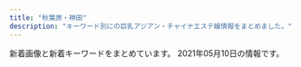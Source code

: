 ```yaml
---
title: "秋葉原・神田"
description: "キーワード別にの巨乳アジアン・チャイナエステ嬢情報をまとめました。"
---
```


新着画像と新着キーワードをまとめています。
2021年05月10日の情報です。

<DmmAffiliateIns />
<KeywordTable
  shops={
    [
    {
        "url": "http://www.asakusabashi-est.xyz/",
        "station": "JR\u6d45\u8349\u6a4b\u99c5\u6771\u53e3",
        "img_links": [
            "http://www.asakusabashi-est.xyz/images/index-aridel_10.jpg",
            "http://www.asakusabashi-est.xyz/images/staff/4/2.jpg",
            "http://www.asakusabashi-est.xyz/images/nav/lanmu-t-sys.jpg",
            "http://www.asakusabashi-est.xyz/images/shop/zi3.png",
            "http://www.asakusabashi-est.xyz/images/idnex-down/index-down-if_05.jpg",
            "http://www.asakusabashi-est.xyz/images/staff/2/moro/moro.jpg",
            "http://www.asakusabashi-est.xyz/images/staff/akira.jpg",
            "http://www.asakusabashi-est.xyz/images/idnex-down/index-down-if_07.jpg",
            "http://www.asakusabashi-est.xyz/images/staff/4/4.jpg",
            "http://www.asakusabashi-est.xyz/images/shop/zi2.png",
            "http://www.asakusabashi-est.xyz/images/idnex-down/index-down-if_03.jpg",
            "http://www.asakusabashi-est.xyz/images/idnex-down/index-down-if_12.jpg",
            "http://www.asakusabashi-est.xyz/images/index-aridel_18.jpg",
            "http://www.asakusabashi-est.xyz/images/nav/lanmu-t-st.jpg",
            "http://www.asakusabashi-est.xyz/images/top/t3.png",
            "http://www.asakusabashi-est.xyz/images/top/t2.jpg",
            "http://www.asakusabashi-est.xyz/images/index-aridel_07.jpg",
            "http://www.asakusabashi-est.xyz/images/index-aridel_20.jpg",
            "http://www.asakusabashi-est.xyz/images/shop/zi4.png",
            "http://www.asakusabashi-est.xyz/images/index-aridel_24.jpg",
            "http://www.asakusabashi-est.xyz/images/sys/lanmu-zi-s7.png",
            "http://www.asakusabashi-est.xyz/images/index-aridel_02.jpg",
            "http://www.asakusabashi-est.xyz/images/staff/4/3.jpg",
            "http://www.asakusabashi-est.xyz/images/top/t3.jpg",
            "http://www.asakusabashi-est.xyz/images/shop/zi.png",
            "http://www.asakusabashi-est.xyz/images/staff/6.jpg",
            "http://www.asakusabashi-est.xyz/images/nav/lanmu-t-job.jpg"
        ],
        "name": "Oualia\u30fb\u30af\u30aa\u30ea\u30a2",
        "keywords": {
            "84": 1
        }
    },
    {
        "name": "\u7652\u3057\u306e\u68ee",
        "url": "http://massage-esthe.xyz/",
        "station": "JR\u795e\u7530\u99c5\u897f\u53e3",
        "keywords": {
            "86": 11
        },
        "img_links": [
            "http://massage-esthe.xyz/img/fla.jpg",
            "http://massage-esthe.xyz/img/eve.jpg",
            "http://massage-esthe.xyz/img/r4.jpg",
            "http://massage-esthe.xyz/img/st4.jpg",
            "http://massage-esthe.xyz/img/st1.jpg",
            "http://massage-esthe.xyz/img/sta1.jpg",
            "http://massage-esthe.xyz/img/r1.jpg",
            "http://massage-esthe.xyz/img/st2.jpg",
            "http://massage-esthe.xyz/img/st3.jpg",
            "http://massage-esthe.xyz/img/r2.jpg",
            "http://massage-esthe.xyz/img/no.png",
            "http://massage-esthe.xyz/img/sta5.jpg",
            "http://massage-esthe.xyz/img/nosta.jpg",
            "http://massage-esthe.xyz/img/sta2.jpg",
            "http://massage-esthe.xyz/img/top.jpg",
            "http://massage-esthe.xyz/img/sta3.jpg",
            "http://massage-esthe.xyz/img/sta4.jpg",
            "http://massage-esthe.xyz/img/st5.jpg"
        ]
    },
    {
        "station": "JR\u795e\u7530\u99c5\u6771\u53e3",
        "url": "http://genki-morix2.asia/",
        "name": "\u5143\u6c17\u30e2\u30ea\u30e2\u30ea",
        "img_links": [
            "http://genki-morix2.asia/img/no-photo-newface.jpg",
            "http://genki-morix2.asia/img/st019.jpg",
            "http://genki-morix2.asia/img/st54.jpg",
            "http://genki-morix2.asia/img/botton.png",
            "http://genki-morix2.asia/img/st16.jpg",
            "http://genki-morix2.asia/img/a.png",
            "http://genki-morix2.asia/img/st58.jpg",
            "http://genki-morix2.asia/img/st053.jpg",
            "http://genki-morix2.asia/img/st19.jpg",
            "http://genki-morix2.asia/img/st24.jpg",
            "http://genki-morix2.asia/img/sta54.jpg",
            "http://genki-morix2.asia/img/st53.jpg",
            "http://genki-morix2.asia/img/st30.jpg",
            "http://genki-morix2.asia/img/sta58.jpg",
            "http://genki-morix2.asia/img/st52.jpg",
            "http://genki-morix2.asia/img/st47.jpg",
            "http://genki-morix2.asia/img/Q.png",
            "http://genki-morix2.asia/img/i.png",
            "http://genki-morix2.asia/img/st55.jpg",
            "http://genki-morix2.asia/img/sta47.jpg"
        ],
        "keywords": {
            "88": 4,
            "86": 1,
            "84": 2,
            "89": 1,
            "85": 1,
            "87": 7,
            "C": 9
        }
    },
    {
        "station": "JR\u795e\u7530\u99c5\u5317\u53e3",
        "img_links": [
            "http://junpu.jpest.net/images/tt.jpg",
            "http://junpuadmin.jpest.net/uploads/2021/05/523D3BC3-8159-4983-A1AB-E39505943B34-e1620651804304.jpeg",
            "http://junpuadmin.jpest.net/uploads/2021/04/FF662B56-20CE-482B-9517-98A6DB2CC26A-e1619497814830.jpeg",
            "http://junpu.jpest.net/images/telb1.jpg",
            "http://junpu.jpest.net/images/footer.jpg",
            "http://junpuadmin.jpest.net/uploads/2021/03/1.jpeg",
            "http://junpuadmin.jpest.net/uploads/2021/03/3-1.jpeg",
            "http://junpuadmin.jpest.net/uploads/2021/05/CA1470F1-778B-4224-B6DC-D7AEF7F2CD8C-e1620652051444.jpeg",
            "http://junpu.jpest.net/images/r4.jpg",
            "http://junpu.jpest.net/images/head.jpg",
            "http://junpuadmin.jpest.net/uploads/2021/03/5.jpeg",
            "http://junpu.jpest.net/images/telhead.jpg",
            "http://junpuadmin.jpest.net/uploads/2021/03/2.jpeg",
            "http://junpu.jpest.net/images/b1.jpg",
            "http://junpuadmin.jpest.net/uploads/2021/03/6.jpeg",
            "http://junpu.jpest.net/images/tiao.jpg",
            "http://junpuadmin.jpest.net/uploads/2021/04/553AF37D-7AB5-42D8-81C8-0BFF8A42C3A0-e1619497784482.jpeg",
            "http://junpuadmin.jpest.net/uploads/2021/05/7E5BBF8A-03C2-400D-ADFB-CD31D0419175-e1620651829966.jpeg",
            "http://junpuadmin.jpest.net/uploads/2021/03/641F6A7D-7990-40AA-AE7C-380F7849AD7D-e1617202823729.jpeg",
            "http://junpuadmin.jpest.net/uploads/2021/03/9D21D2BE-93E6-4BA6-A5ED-CE87FADAEED5-e1617202846703.jpeg",
            "http://junpuadmin.jpest.net/uploads/2021/03/4.jpeg",
            "http://junpu.jpest.net/images/sys.png",
            "http://junpuadmin.jpest.net/uploads/2021/04/5958DE27-066A-4782-B520-C093141DC898.jpeg",
            "http://junpuadmin.jpest.net/uploads/2021/03/7.jpeg"
        ],
        "url": "http://junpu.jpest.net/",
        "keywords": {
            "D": 2,
            "87": 2,
            "88": 2,
            "89": 1,
            "90": 1,
            "C": 3
        },
        "name": "\u795e\u7530\u5b66\u5712"
    },
    {
        "img_links": [
            "http://kenkoubo.link/wp-content/themes/template-salon2/images/03.jpg",
            "http://kenkoubo.link/wp-content/uploads/2019/05/ai_image_1_syusei-250x375.jpeg",
            "http://kenkoubo.link/wp-content/themes/template-salon2/images/info.png",
            "http://kenkoubo.link/wp-content/uploads/2019/05/ai_image_1_syusei-900x1600.jpeg",
            "http://kenkoubo.link/wp-content/themes/template-salon2/images/slider1.jpg",
            "http://es-tsudanuma.com/wp-content/uploads/2016/10/massage-de_88_31.jpg",
            "http://kenkoubo.link/wp-content/uploads/2017/03/09.jpg",
            "http://kenkoubo.link/wp-content/themes/template-salon2/images/camp-bnr2.png",
            "http://kenkoubo.link/wp-content/themes/template-salon2/images/08.jpg",
            "http://kenkoubo.link/wp-content/themes/template-salon2/images/camp-bnr.png",
            "http://kenkoubo.link/wp-content/uploads/2021/03/ayaka_01-250x375.jpeg",
            "http://kenkoubo.link/wp-content/uploads/2017/03/05-1.jpg",
            "http://kenkoubo.link/wp-content/themes/template-salon2/images/pickup-ttl.png",
            "http://kenkoubo.link/wp-content/uploads/2019/05/rin_image_1_syusei-250x375.jpeg",
            "http://kenkoubo.link/wp-content/uploads/2017/03/05-1-250x375.jpg",
            "http://kenkoubo.link/wp-content/themes/template-salon2/images/05.jpg",
            "http://kenkoubo.link/wp-content/uploads/2020/11/yuko_image_syusei-1-250x375.jpg",
            "http://kenkoubo.link/wp-content/uploads/2020/11/yuko_image_syusei-1.jpg",
            "http://kenkoubo.link/wp-content/uploads/2017/03/03-1.jpg",
            "http://kenkoubo.link/wp-content/themes/template-salon2/images/camp-bnr3.png",
            "http://kenkoubo.link/wp-content/uploads/2021/03/ayaka_4-300x400.jpeg",
            "http://kenkoubo.link/wp-content/uploads/2021/03/ayaka_01-900x1201.jpeg",
            "https://www.mens-anavi.com/img/mens-esthe1.png",
            "http://kenkoubo.link/wp-content/uploads/2019/05/rin_image_1_syusei-900x1600.jpeg",
            "http://kenkoubo.link/wp-content/uploads/2017/03/05.jpg",
            "http://kenkoubo.link/wp-content/themes/template-salon2/images/telm.png",
            "http://kenkoubo.link/wp-content/themes/template-salon2/images/news-ttl.png",
            "http://kenkoubo.link/wp-content/uploads/2017/03/05a.jpg",
            "http://kenkoubo.link/wp-content/uploads/2017/03/08-250x375.jpg",
            "http://kenkoubo.link/wp-content/themes/template-salon2/images/camp-bnr4.png",
            "http://kenkoubo.link/wp-content/uploads/2021/03/ayaka_4.jpeg",
            "http://kenkoubo.link/wp-content/themes/template-salon2/images/info2.png",
            "http://kenkoubo.link/wp-content/uploads/2017/03/08-2.jpg",
            "http://kenkoubo.link/wp-content/uploads/2017/03/07-1.jpg",
            "http://kenkoubo.link/wp-content/uploads/2017/03/08a.jpg",
            "http://kenkoubo.link/wp-content/uploads/2017/03/08.jpg",
            "http://kenkoubo.link/wp-content/themes/template-salon2/images/pickup-frame.png",
            "http://kenkoubo.link/wp-content/uploads/2017/03/03-1-250x375.jpg"
        ],
        "station": "JR\u795e\u7530\u99c5\u5317\u53e3",
        "url": "http://kenkoubo.link",
        "name": "\u5065\u5eb7\u574a",
        "keywords": {
            "86": 2,
            "85": 2,
            "88": 4,
            "C": 8,
            "89": 4,
            "D": 6,
            "90": 2
        }
    },
    {
        "keywords": {
            "F": 1,
            "90": 1,
            "84": 2,
            "E": 5,
            "88": 2,
            "86": 13,
            "\u4e73": 1,
            "D": 21,
            "85": 5,
            "C": 2,
            "87": 6
        },
        "img_links": [
            "http://kaede.tyo.cm/photos/sites/15/2017/07/\u5fae\u4fe1\u56fe\u7247_20170731133036.jpg",
            "http://kaede.tyo.cm/photos/sites/15/2018/09/2018092310253191.jpg",
            "http://kaede.tyo.cm/images/s_staff.jpg",
            "http://kaede.tyo.cm/images/s1.png",
            "http://kaede.tyo.cm/photos/sites/15/2017/04/8.jpg",
            "http://kaede.tyo.cm/photos/sites/15/2018/01/2018013009203349.jpg",
            "http://kaede.tyo.cm/photos/sites/15/2019/05/2019051510502494.jpg",
            "http://kaede.tyo.cm/images/room4.jpg",
            "http://kaede.tyo.cm/photos/sites/15/2018/07/2018070602462928.jpg",
            "http://kaede.tyo.cm/photos/sites/15/2019/09/2019092410360674.jpg",
            "http://kaede.tyo.cm/photos/sites/15/2019/08/201908021145272.jpg",
            "http://kaede.tyo.cm/photos/sites/15/2017/11/2017112902394723.jpg",
            "http://kaede.tyo.cm/photos/sites/15/2018/12/2018122110282270.jpg",
            "http://kaede.tyo.cm/photos/sites/15/2018/09/2018090301232862.jpg",
            "http://kaede.tyo.cm/photos/sites/15/2018/03/2018032208244424.jpg",
            "http://kaede.tyo.cm/photos/sites/15/2017/12/2017121802123582.jpg",
            "http://kaede.tyo.cm/photos/sites/15/2017/05/1.jpg",
            "http://kaede.tyo.cm/photos/sites/15/2019/07/2019072218445895.jpg",
            "http://kaede.tyo.cm/photos/sites/15/2018/05/2018052602053211.jpg",
            "http://kaede.tyo.cm/photos/sites/15/2019/01/2019012110352218.jpg",
            "http://kaede.tyo.cm/images/n1.jpg",
            "http://kaede.tyo.cm/photos/sites/15/2018/06/2018060802410544.jpg",
            "http://kaede.tyo.cm/images/s_pick.png",
            "http://kaede.tyo.cm/photos/sites/15/2020/03/2020031613344696.jpg",
            "http://kaede.tyo.cm/photos/sites/15/2018/07/2018071202180120.jpg",
            "http://kaede.tyo.cm/images/room2.jpg",
            "http://kaede.tyo.cm/photos/sites/15/2018/03/2018031401333199.jpg",
            "http://kaede.tyo.cm/photos/sites/15/2019/11/2019110102312566.jpg",
            "http://kaede.tyo.cm/images/room3.jpg",
            "http://kaede.tyo.cm/photos/sites/15/2018/12/2018122510562151.jpg",
            "http://kaede.tyo.cm/images/top.png",
            "http://kaede.tyo.cm/photos/sites/15/2019/08/201908031036100.jpg",
            "http://kaede.tyo.cm/photos/sites/15/2017/04/st4.jpg",
            "http://kaede.tyo.cm/photos/sites/15/2019/11/2019110102312976.jpg",
            "http://kaede.tyo.cm/photos/sites/15/2018/04/2018042103445537.jpg",
            "http://kaede.tyo.cm/images/s3.png",
            "http://kaede.tyo.cm/photos/sites/15/2017/05/10.jpg",
            "http://kaede.tyo.cm/images/s_news.png",
            "http://kaede.tyo.cm/images/mobile.png",
            "http://kaede.tyo.cm/photos/sites/15/2018/07/201807050359241.jpg",
            "http://kaede.tyo.cm/photos/sites/15/2017/04/03.jpg",
            "http://kaede.tyo.cm/photos/sites/15/2018/12/2018122811325315.jpg",
            "http://kaede.tyo.cm/images/n3.png",
            "http://kaede.tyo.cm/photos/sites/15/2017/05/05.jpg",
            "http://kaede.tyo.cm/photos/sites/15/2017/03/298510852981895493.jpg",
            "http://kaede.tyo.cm/images/room1.jpg",
            "http://kaede.tyo.cm/photos/sites/15/2018/10/2018101210462259.jpg",
            "http://kaede.tyo.cm/photos/sites/15/2018/12/2018122510575438.jpg",
            "http://kaede.tyo.cm/photos/sites/15/2019/07/2019072310543855.jpg",
            "http://kaede.tyo.cm/photos/sites/15/2020/08/2020081913203996.jpg"
        ],
        "station": "JR\u795e\u7530\u99c5\u6771\u53e3",
        "name": "\u604b\u306e\u82b1",
        "url": "http://kaede.tyo.cm/"
    },
    {
        "name": "COCORO",
        "station": "JR\u795e\u7530\u99c5\u6771\u53e3",
        "url": "http://k-cocoro.co/",
        "keywords": {
            "G": 1,
            "E": 4,
            "D": 3
        },
        "img_links": [
            "http://k-cocoro.co/images/noimage.jpg",
            "http://k-cocoro.co/images/pagetop.png",
            "http://k-cocoro.co/images/news_top.jpg",
            "http://k-cocoro.co/images/001.jpg",
            "http://k-cocoro.co/images/nei_01.png",
            "http://k-cocoro.co/images/gg1.jpg",
            "http://k-cocoro.co/images/mya.jpg",
            "http://k-cocoro.co/images/004.jpg",
            "http://k-cocoro.co/images/003.jpg",
            "http://k-cocoro.co/images/nei_03.png",
            "http://k-cocoro.co/images/shishu_02.jpg",
            "http://k-cocoro.co/images/mail.png",
            "http://k-cocoro.co/images/shishu_03.jpg",
            "http://k-cocoro.co/images/gg2.jpg",
            "http://k-cocoro.co/images/s2.jpg",
            "http://k-cocoro.co/images/yu.jpg",
            "http://k-cocoro.co/images/girlx_top.png",
            "http://k-cocoro.co/images/right_top.png",
            "http://k-cocoro.co/images/002.jpg",
            "http://k-cocoro.co/images/g2.jpg",
            "http://k-cocoro.co/images/ss.jpg",
            "http://k-cocoro.co/images/right_bottom.png",
            "http://k-cocoro.co/images/tite-staff.png",
            "http://k-cocoro.co/images/remo.jpg",
            "http://k-cocoro.co/images/grande.jpg",
            "http://k-cocoro.co/images/girl_top.png",
            "http://k-cocoro.co/images/girl_01.png",
            "http://k-cocoro.co/images/shishu_01.jpg",
            "http://k-cocoro.co/images/tite-magazine.png",
            "http://k-cocoro.co/images/momo.jpg",
            "http://k-cocoro.co/images/girl_03.png"
        ]
    },
    {
        "name": "\u30e9\u30d6\u30ac\u30fc\u30c7\u30f3",
        "img_links": [
            "http://www.lovegarden-s.info/photo/202002/1580969705245014003.jpeg",
            "http://www.lovegarden-s.info/photo/201303/13635212582036100355.jpg",
            "http://www.lovegarden-s.info/photo/home/4141363521266.jpg",
            "http://www.lovegarden-s.info/photo/202002/15809557251246469135.jpg",
            "http://www.lovegarden-s.info/img/re2.png",
            "http://www.lovegarden-s.info/photo/home/8651455104921.jpg",
            "http://www.lovegarden-s.info/photo/home/4831576458331.jpg",
            "http://www.lovegarden-s.info/img/info.png",
            "http://www.lovegarden-s.info/photo/home/8901454735680.jpg",
            "http://www.lovegarden-s.info/photo/home/1071580955755.jpg",
            "http://www.lovegarden-s.info/photo/home/9601430403087.jpg",
            "http://www.lovegarden-s.info/img/staff.png",
            "http://www.lovegarden-s.info/photo/201602/1455104915985663806.jpg",
            "http://www.lovegarden-s.info/photo/home/4781579678186.jpg",
            "http://www.lovegarden-s.info/photo/201602/14547356612012610027.jpg",
            "http://www.lovegarden-s.info/img/pic_info.png",
            "http://www.lovegarden-s.info/photo/201504/1430403080602083079.jpg",
            "http://www.lovegarden-s.info/photo/202001/15796781601253232552.jpg",
            "http://www.lovegarden-s.info/img/return.png",
            "http://www.lovegarden-s.info/photo/home/9871580969716.jpg",
            "http://www.lovegarden-s.info/img/img1.png",
            "http://www.lovegarden-s.info/photo/201912/15764583101976861511.jpg",
            "http://www.lovegarden-s.info/img/img2.png",
            "http://www.lovegarden-s.info/img/top.png",
            "http://www.lovegarden-s.info/img/link.png"
        ],
        "url": "http://www.lovegarden-s.info/",
        "keywords": {
            "D": 12,
            "E": 2,
            "85": 2,
            "88": 2,
            "89": 2,
            "86": 4,
            "87": 6
        },
        "station": "JR\u79cb\u8449\u539f\u99c5\u662d\u548c\u901a\u308a\u53e3"
    },
    {
        "url": "http://jasmine-massage.info/",
        "keywords": {
            "C": 10,
            "86": 1,
            "E": 3,
            "88": 3,
            "87": 3,
            "D": 4
        },
        "station": "JR\u79cb\u8449\u539f\u99c5\u662d\u548c\u901a\u308a\u53e3",
        "img_links": [
            "http://jasmine-massage.info/img/nos.jpg",
            "http://jasmine-massage.info/i/img/sta212.jpg",
            "http://jasmine-massage.info/i/img/r3.jpg",
            "http://jasmine-massage.info/img/s212.jpg",
            "http://jasmine-massage.info/i/img/st211.jpg",
            "http://jasmine-massage.info/img/st211.jpg",
            "http://jasmine-massage.info/i/img/sta211.jpg",
            "http://jasmine-massage.info/img/s211.jpg",
            "http://jasmine-massage.info/img/sta210.jpg",
            "http://jasmine-massage.info/i/img/r4.jpg",
            "http://jasmine-massage.info/i/img/r1.jpg",
            "http://jasmine-massage.info/img/sj.jpg",
            "http://jasmine-massage.info/i/img/r2.jpg",
            "http://jasmine-massage.info/img/sta212.jpg",
            "http://jasmine-massage.info/img/st212.jpg",
            "http://jasmine-massage.info/i/img/sta210.jpg",
            "http://jasmine-massage.info/img/mo.png",
            "http://jasmine-massage.info/img/s210.jpg",
            "http://jasmine-massage.info/img/head.jpg",
            "http://jasmine-massage.info/img/st210.jpg",
            "http://jasmine-massage.info/img/sta211.jpg",
            "http://jasmine-massage.info/img/botton.jpg"
        ],
        "name": "\u96a0\u308c\u5bb6"
    },
    {
        "station": "JR\u795e\u7530\u99c5\u5317\u53e3",
        "img_links": [
            "http://yudokoro.xyz/images/st/st_momoka.jpg",
            "http://yudokoro.xyz/images/st/st_narumi.jpg",
            "http://yudokoro.xyz/images/header_main_visual2.jpg",
            "http://yudokoro.xyz/images/campaign.jpg",
            "http://yudokoro.xyz/images/st/st_yui.jpg",
            "http://yudokoro.xyz/images/st/st_miro.jpg",
            "http://yudokoro.xyz/images/st/st_rena.jpg",
            "http://yudokoro.xyz/images/st/st_miho.jpg",
            "http://yudokoro.xyz/images/st/st_yuyu.jpg",
            "http://yudokoro.xyz/images/header_main_visual3.jpg",
            "http://yudokoro.xyz/images/header_main_visual1.jpg",
            "http://yudokoro.xyz/images/header_img.png",
            "http://yudokoro.xyz/images/st/st_rara.jpg",
            "http://yudokoro.xyz/images/news_image.jpg",
            "http://yudokoro.xyz/images/st/st_yumi.jpg",
            "http://yudokoro.xyz/images/st/st_maya.jpg",
            "http://yudokoro.xyz/images/st/st_yaya.jpg",
            "http://yudokoro.xyz/images/st/st_ao.jpg",
            "http://yudokoro.xyz/images/st/st_koko.jpg",
            "http://yudokoro.xyz/images/st/st_ai.jpg",
            "http://yudokoro.xyz/images/concept.jpg"
        ],
        "url": "http://yudokoro.xyz/",
        "keywords": {
            "F": 24,
            "E": 24,
            "G": 24,
            "C": 24,
            "D": 240
        },
        "name": "\u7652\u51e6\uff5e\u3086\u3069\u3053\u308d"
    },
    {
        "station": "JR\u795e\u7530\u99c5\u897f\u53e3",
        "keywords": {
            "87": 6,
            "88": 4,
            "C": 20,
            "E": 4,
            "F": 2,
            "D": 10,
            "86": 4,
            "91": 3,
            "85": 5,
            "H": 1
        },
        "name": "\u5143\u6c17\u5802\uff5e\u3052\u3093\u304d\u3069\u3046\uff5e",
        "url": "http://genkidou.work/",
        "img_links": [
            "http://genkidou.work/img/koko_468x60.png",
            "http://genkidou.work/img/sta10.jpg",
            "http://genkidou.work/img/s4.jpg",
            "http://genkidou.work/sp/img/st6.jpg",
            "http://genkidou.work/img/st25.jpg",
            "http://genkidou.work/img/st0011.jpg",
            "http://genkidou.work/sp/img/t-o.jpg",
            "http://genkidou.work/img/body2.jpg",
            "http://genkidou.work/sp/img/t-a.jpg",
            "http://genkidou.work/sp/img/acc6.jpg",
            "http://genkidou.work/img/s1.jpg",
            "http://genkidou.work/sp/img/p25.jpg",
            "http://genkidou.work/img/sta2.jpg",
            "http://genkidou.work/img/acc3.jpg",
            "http://genkidou.work/sp/img/cam.jpg",
            "http://genkidou.work/sp/img/st25.jpg",
            "http://genkidou.work/sp/img/tel.jpg",
            "http://genkidou.work/img/s2.jpg",
            "http://genkidou.work/sp/img/acc3.jpg",
            "http://genkidou.work/sp/img/time.jpg",
            "http://genkidou.work/sp/img/t-r.jpg",
            "http://genkidou.work/img/acc6.jpg",
            "http://genkidou.work/img/fla-2.jpg",
            "http://genkidou.work/img/sta22.jpg",
            "http://genkidou.work/img/sta23.jpg",
            "http://genkidou.work/sp/img/acc4.jpg",
            "http://genkidou.work/sp/img/st10.jpg",
            "http://genkidou.work/img/sta16.jpg",
            "http://genkidou.work/img/sta6.jpg",
            "http://genkidou.work/img/fla.jpg",
            "http://genkidou.work/img/sta25.jpg",
            "http://genkidou.work/img/acc5.jpg",
            "http://genkidou.work/img/st22.jpg",
            "http://genkidou.work/sp/img/acc1.jpg",
            "http://genkidou.work/sp/img/st11.jpg",
            "http://genkidou.work/img/s5.jpg",
            "http://genkidou.work/sp/img/st23.jpg",
            "http://genkidou.work/img/sta11.jpg",
            "http://genkidou.work/sp/img/tit.jpg",
            "http://genkidou.work/sp/img/st20.jpg",
            "http://genkidou.work/img/sta20.jpg",
            "http://genkidou.work/sp/img/add.jpg",
            "http://genkidou.work/sp/img/p10.jpg",
            "http://genkidou.work/sp/img/t-t.jpg",
            "http://genkidou.work/img/st6.jpg",
            "http://genkidou.work/sp/img/sys.jpg",
            "http://genkidou.work/img/st23.jpg",
            "http://genkidou.work/sp/img/sch.jpg",
            "http://genkidou.work/sp/img/st22.jpg",
            "http://genkidou.work/img/acc4.jpg",
            "http://genkidou.work/img/mo.png",
            "http://genkidou.work/img/acc1.jpg",
            "http://genkidou.work/img/st20.jpg",
            "http://genkidou.work/sp/img/st16.jpg",
            "http://genkidou.work/sp/img/acc2.jpg",
            "http://genkidou.work/sp/img/acc5.jpg",
            "http://genkidou.work/img/head.jpg",
            "http://genkidou.work/img/fla-3.jpg",
            "http://genkidou.work/sp/img/botton.jpg",
            "http://genkidou.work/sp/img/p20.jpg",
            "http://genkidou.work/img/fla-1.jpg",
            "http://genkidou.work/sp/img/st2.jpg",
            "http://genkidou.work/sp/img/koko_234x60.png",
            "http://genkidou.work/img/st010.jpg",
            "http://genkidou.work/img/st16.jpg",
            "http://genkidou.work/img/st011.jpg",
            "http://genkidou.work/img/acc2.jpg",
            "http://genkidou.work/sp/img/info.jpg",
            "http://genkidou.work/img/st2.jpg",
            "http://genkidou.work/sp/img/t-s.jpg",
            "http://genkidou.work/img/botton.jpg",
            "http://genkidou.work/sp/img/pic.jpg",
            "http://genkidou.work/sp/img/pc.jpg"
        ]
    },
    {
        "keywords": {
            "G": 1,
            "87": 1,
            "88": 3,
            "E": 5,
            "D": 2,
            "F": 2,
            "86": 6
        },
        "station": "JR\u79cb\u8449\u539f\u99c5\u662d\u548c\u901a\u308a\u53e3",
        "img_links": [
            "http://xn--vckg5a9gugx77p8s4b.biz/images/cg03.jpg",
            "http://xn--vckg5a9gugx77p8s4b.biz/images/cg08.jpg",
            "http://xn--vckg5a9gugx77p8s4b.biz/images/cg041.jpg",
            "http://xn--vckg5a9gugx77p8s4b.biz/images/no.png",
            "http://xn--vckg5a9gugx77p8s4b.biz/images/cg031.jpg",
            "http://xn--vckg5a9gugx77p8s4b.biz/images/cg051.jpg",
            "http://xn--vckg5a9gugx77p8s4b.biz/images/fla.jpg",
            "http://xn--vckg5a9gugx77p8s4b.biz/images/m10.jpg",
            "http://xn--vckg5a9gugx77p8s4b.biz/images/t3.jpg",
            "http://xn--vckg5a9gugx77p8s4b.biz/images/cg05.jpg",
            "http://xn--vckg5a9gugx77p8s4b.biz/images/t1.jpg",
            "http://xn--vckg5a9gugx77p8s4b.biz/images/cg091.jpg",
            "http://xn--vckg5a9gugx77p8s4b.biz/images/ret1.jpg",
            "http://xn--vckg5a9gugx77p8s4b.biz/images/m50.jpg",
            "http://xn--vckg5a9gugx77p8s4b.biz/images/t2.jpg",
            "http://xn--vckg5a9gugx77p8s4b.biz/images/cg101.jpg",
            "http://xn--vckg5a9gugx77p8s4b.biz/images/ltb.jpg",
            "http://xn--vckg5a9gugx77p8s4b.biz/images/top.jpg",
            "http://xn--vckg5a9gugx77p8s4b.biz/images/line.png",
            "http://xn--vckg5a9gugx77p8s4b.biz/images/cg02.jpg",
            "http://xn--vckg5a9gugx77p8s4b.biz/images/t4.jpg",
            "http://xn--vckg5a9gugx77p8s4b.biz/images/m20.jpg",
            "http://xn--vckg5a9gugx77p8s4b.biz/images/cg01.jpg",
            "http://xn--vckg5a9gugx77p8s4b.biz/images/cg09.jpg",
            "http://xn--vckg5a9gugx77p8s4b.biz/images/cg061.jpg",
            "http://xn--vckg5a9gugx77p8s4b.biz/images/rot.jpg",
            "http://xn--vckg5a9gugx77p8s4b.biz/images/m40.jpg",
            "http://xn--vckg5a9gugx77p8s4b.biz/images/lab.jpg",
            "http://xn--vckg5a9gugx77p8s4b.biz/images/m30.jpg",
            "http://xn--vckg5a9gugx77p8s4b.biz/images/cg021.jpg",
            "http://xn--vckg5a9gugx77p8s4b.biz/images/cg081.jpg",
            "http://xn--vckg5a9gugx77p8s4b.biz/images/ret.jpg",
            "http://xn--vckg5a9gugx77p8s4b.biz/images/m60.jpg",
            "http://xn--vckg5a9gugx77p8s4b.biz/images/cg10.jpg",
            "http://xn--vckg5a9gugx77p8s4b.biz/images/cg06.jpg",
            "http://xn--vckg5a9gugx77p8s4b.biz/images/cg04.jpg",
            "http://xn--vckg5a9gugx77p8s4b.biz/images/act.jpg",
            "http://xn--vckg5a9gugx77p8s4b.biz/images/cg07.jpg",
            "http://xn--vckg5a9gugx77p8s4b.biz/images/t5.jpg"
        ],
        "url": "http://xn--vckg5a9gugx77p8s4b.biz/",
        "name": "\u82b1\u6c34\u6728"
    },
    {
        "img_links": [
            "http://nene-kanda.net/images/st/st_mimi.jpg",
            "http://nene-kanda.net/images/st/st_saki.jpg",
            "http://nene-kanda.net/images/4.jpg",
            "http://nene-kanda.net/images/share/tel.png",
            "http://nene-kanda.net/images/topimage/topimage.jpg",
            "http://nene-kanda.net/images/topimage/subimage.jpg",
            "http://nene-kanda.net/images/2.jpg",
            "http://nene-kanda.net/images/share/pagetop.png",
            "http://nene-kanda.net/images/1.jpg",
            "http://nene-kanda.net/images/st/st_mao.jpg",
            "http://nene-kanda.net/images/3.jpg",
            "http://nene-kanda.net/images/st/st_rumi.jpg",
            "http://nene-kanda.net/images/st/st_miki.jpg",
            "http://nene-kanda.net/images/st/st_mirei.jpg",
            "http://nene-kanda.net/images/st/st_hitomi.jpg",
            "http://nene-kanda.net/images/st/st_mie.jpg",
            "http://nene-kanda.net/images/share/sptel.png",
            "http://nene-kanda.net/images/st/st_ruru.jpg"
        ],
        "url": "http://nene-kanda.net/index.html",
        "station": "JR\u795e\u7530\u99c5\u5317\u53e3",
        "keywords": {
            "F": 4,
            "E": 4,
            "C": 42,
            "D": 14
        },
        "name": "NeNe\uff5e\u30cd\u30cd\uff5e"
    },
    {
        "name": "\u5922",
        "keywords": {
            "86": 3,
            "E": 7,
            "84": 3,
            "C": 20,
            "D": 7,
            "85": 2,
            "87": 6,
            "88": 3
        },
        "station": "\u6d45\u8349\u6a4b\u99c5",
        "img_links": [
            "http://yume-massage.info/sp/img/p-9.jpg",
            "http://yume-massage.info/sp/img/botton.jpg",
            "http://yume-massage.info/sp/img/sys.jpg",
            "http://yume-massage.info/sp/img/add2.jpg",
            "http://yume-massage.info/img/st2.jpg",
            "http://yume-massage.info/sp/img/t-s.jpg",
            "http://yume-massage.info/img/sta7.jpg",
            "http://yume-massage.info/img/st6.jpg",
            "http://yume-massage.info/img/nos.jpg",
            "http://yume-massage.info/img/kan.jpg",
            "http://yume-massage.info/img/st5.jpg",
            "http://yume-massage.info/sp/img/s10.jpg",
            "http://yume-massage.info/img/sta10.jpg",
            "http://yume-massage.info/sp/img/s6.jpg",
            "http://yume-massage.info/sp/img/s7.jpg",
            "http://yume-massage.info/img/s8.jpg",
            "http://yume-massage.info/img/sta6.jpg",
            "http://yume-massage.info/img/sta1.jpg",
            "http://yume-massage.info/sp/img/p-10.jpg",
            "http://yume-massage.info/sp/img/pc.jpg",
            "http://yume-massage.info/img/head.jpg",
            "http://yume-massage.info/sp/img/t-r.jpg",
            "http://yume-massage.info/img/s1.jpg",
            "http://yume-massage.info/sp/img/tit.jpg",
            "http://yume-massage.info/img/s4.jpg",
            "http://yume-massage.info/img/sta4.jpg",
            "http://yume-massage.info/sp/img/p-6.jpg",
            "http://yume-massage.info/img/st7.jpg",
            "http://yume-massage.info/sp/img/t-t.jpg",
            "http://yume-massage.info/img/st9.jpg",
            "http://yume-massage.info/img/botton.jpg",
            "http://yume-massage.info/img/sta8.jpg",
            "http://yume-massage.info/sp/img/kan.jpg",
            "http://yume-massage.info/img/st1.jpg",
            "http://yume-massage.info/img/st10.jpg",
            "http://yume-massage.info/img/s7.jpg",
            "http://yume-massage.info/img/s6.jpg",
            "http://yume-massage.info/img/mo.png",
            "http://yume-massage.info/img/st3.jpg",
            "http://yume-massage.info/img/xmas.png",
            "http://yume-massage.info/img/s10.jpg",
            "http://yume-massage.info/img/st8.jpg",
            "http://yume-massage.info/img/r9.jpg",
            "http://yume-massage.info/sp/img/s8.jpg",
            "http://yume-massage.info/sp/img/tel.jpg",
            "http://yume-massage.info/sp/img/s4.jpg",
            "http://yume-massage.info/img/st4.jpg",
            "http://yume-massage.info/sp/img/t-a.jpg",
            "http://yume-massage.info/sp/img/pic.jpg",
            "http://yume-massage.info/sp/img/s9.jpg",
            "http://yume-massage.info/sp/img/s1.jpg",
            "http://yume-massage.info/img/st06.jpg",
            "http://yume-massage.info/sp/img/info.jpg",
            "http://yume-massage.info/sp/img/cam.jpg",
            "http://yume-massage.info/sp/img/time.jpg",
            "http://yume-massage.info/img/head2.jpg",
            "http://yume-massage.info/img/sta9.jpg",
            "http://yume-massage.info/sp/img/t-o.jpg",
            "http://yume-massage.info/sp/img/add.jpg",
            "http://yume-massage.info/img/s9.jpg"
        ],
        "url": "http://yume-massage.info/"
    },
    {
        "name": "Relife\uff5e\u30ea\u30e9\u30a4\u30d5\uff5e",
        "keywords": {
            "E": 12,
            "C": 15,
            "85": 8
        },
        "img_links": [
            "http://relifeadmin.jpest.net/uploads//2020/10/9D16F01A-1354-462D-9558-9F957927EF44.jpeg",
            "http://relife.jpest.net/images/033.jpg",
            "http://relifeadmin.jpest.net/uploads//2021/03/7773A505-C662-4875-94B7-9CA466B80C4E-e1616411927517.jpeg",
            "http://relifeadmin.jpest.net/uploads//2021/03/6A526146-BB8D-45A4-A864-42633965DBF0-e1616413783381.jpeg",
            "http://relifeadmin.jpest.net/uploads//2021/03/31F3171B-05C9-4017-9EDC-8B1230FFFA5E-e1616413792413.jpeg",
            "http://relife.jpest.net/images/mobile.jpg",
            "http://relife.jpest.net/images/tt.jpg",
            "http://relifeadmin.jpest.net/uploads//2021/04/0632FFC8-93C8-4F1D-88BD-364C2CA3AAD9-e1619436169369.jpeg",
            "http://relifeadmin.jpest.net/uploads//2020/10/5AD15672-AEE6-4A0A-9CCF-259E75905FCF-e1603711283848.jpeg",
            "http://relifeadmin.jpest.net/uploads//2020/10/1A4C09F7-F63F-4224-B24D-9E199A9A4BDA.jpeg",
            "http://relife.jpest.net/images/04.jpg",
            "http://relifeadmin.jpest.net/uploads//2021/03/4082C373-F43B-4FF9-9F7D-0C0C02162F15.jpeg",
            "http://relife.jpest.net/images/02.jpg",
            "http://relifeadmin.jpest.net/uploads//2021/01/IMG_2171.jpg",
            "http://relifeadmin.jpest.net/uploads//2021/03/E6F9C65A-E4D0-41BD-839F-6AFE58551E3A.jpeg",
            "http://relifeadmin.jpest.net/uploads//2020/10/03F2B47F-0310-46C6-AEDE-A8D64FCF2853.jpeg",
            "http://relifeadmin.jpest.net/uploads//2021/03/F1762422-EC67-4A1B-A086-46A0FE212F54-e1616414141494.jpeg",
            "http://relifeadmin.jpest.net/uploads//2020/10/940B0844-F20E-4D4A-B215-E5BA5372B8E8.jpeg",
            "http://relifeadmin.jpest.net/uploads//2020/10/F908022A-9300-45F1-9C28-4A9EF0365F57.jpeg",
            "http://relifeadmin.jpest.net/uploads//2020/10/D81CC5DA-612A-4552-9C4C-145DABF87A82-e1603797285723.jpeg",
            "http://relifeadmin.jpest.net/uploads//2021/04/1.jpg",
            "http://relifeadmin.jpest.net/uploads//2021/03/F6CA5A16-B99E-496D-AB73-DFFE18A4E0B9.jpeg",
            "http://relifeadmin.jpest.net/uploads//2021/03/322B13E6-26A1-40C3-9EC9-427DE29CA167-e1619436493283.jpeg",
            "http://relife.jpest.net/images/03.jpg",
            "http://relifeadmin.jpest.net/uploads//2021/03/1C5F116C-58E4-4358-9BD7-1B33791B0CAA-e1616413763845.jpeg",
            "http://relifeadmin.jpest.net/uploads//2021/03/1.jpeg",
            "http://relifeadmin.jpest.net/uploads//2021/03/A7B9063B-BE9C-42C3-B5B8-39B0E93D461D-e1616414911549.jpeg",
            "http://relifeadmin.jpest.net/uploads//2020/10/C74DC003-B774-4423-93B4-733B4938F550.jpeg"
        ],
        "station": "JR\u79cb\u8449\u539f\u99c5\u662d\u548c\u901a\u308a\u53e3",
        "url": "http://relife.jpest.net/"
    },
    {
        "url": "http://belire.este.work/",
        "keywords": {
            "D": 13,
            "C": 1,
            "98": 1,
            "83": 1,
            "G": 1,
            "86": 14,
            "\u30bb\u30af\u30b7\u30fc": 1
        },
        "name": "BELIRE \uff5e\u30d9\u30ea\u30fc\u30eb\uff5e",
        "img_links": [
            "http://belire.este.work/nav-001.png",
            "http://belire.este.work/nav-005.png",
            "http://belire.este.work/2/uploadimg/1610605808.jpg",
            "http://belire.este.work/2/uploadimg/1610605742.jpg",
            "http://belire.este.work/no.png",
            "http://belire.este.work/nav-003.png",
            "http://belire.este.work/2/uploadimg/1610605503.jpg",
            "http://belire.este.work/nav-006.png",
            "http://belire.este.work/s.jpg",
            "http://belire.este.work/nav-004.png",
            "http://belire.este.work/tel.png",
            "http://belire.este.work/2/uploadimg/1617950122.jpg",
            "http://belire.este.work/2/uploadimg/1610605781.jpg",
            "http://belire.este.work/2/uploadimg/1610605548.jpg",
            "http://belire.este.work/2/uploadimg/1615208613.jpg",
            "http://belire.este.work/2/uploadimg/1610605894.jpg",
            "http://belire.este.work/2/uploadimg/1615207989.jpeg",
            "http://belire.este.work/2/uploadimg/1610605371.jpg",
            "http://belire.este.work/2/uploadimg/1610605467.jpg",
            "http://belire.este.work/2/uploadimg/1610605976.jpg",
            "http://belire.este.work/2/uploadimg/1610605327.jpg",
            "http://belire.este.work/2/uploadimg/1610605644.jpg",
            "http://belire.este.work/2/uploadimg/1610605615.jpg",
            "http://belire.este.work/2/uploadimg/1610605582.jpg",
            "http://belire.este.work/nav-002.png"
        ],
        "station": "JR\u79cb\u8449\u539f\u99c5\u662d\u548c\u901a\u308a\u53e3"
    },
    {
        "keywords": {
            "84": 1,
            "85": 1,
            "F": 1,
            "87": 5,
            "C": 19,
            "86": 4,
            "D": 10
        },
        "url": "http://x-akb.info/",
        "station": "JR\u6d45\u8349\u6a4b\u99c5\u6771\u53e3",
        "name": "AKB",
        "img_links": [
            "http://x-akb.info/img/t2.jpg",
            "http://x-akb.info/img/p-50.jpg",
            "http://x-akb.info/img/st46.jpg",
            "http://x-akb.info/img/p-35.jpg",
            "http://x-akb.info/img/st035.jpg",
            "http://x-akb.info/img/mo.png",
            "http://x-akb.info/img/p-45.jpg",
            "http://x-akb.info/img/st50.jpg",
            "http://x-akb.info/img/p-42.jpg",
            "http://x-akb.info/img/p-49.jpg",
            "http://x-akb.info/img/p-40.jpg",
            "http://x-akb.info/img/st49.jpg",
            "http://x-akb.info/img/bottom.png",
            "http://x-akb.info/img/p-46.jpg",
            "http://x-akb.info/img/st40.jpg",
            "http://x-akb.info/img/p-43.jpg",
            "http://x-akb.info/img/st043.jpg",
            "http://x-akb.info/img/st36.jpg",
            "http://x-akb.info/img/p-34.jpg",
            "http://x-akb.info/img/t3.jpg",
            "http://x-akb.info/img/st45.jpg",
            "http://x-akb.info/img/t1.jpg",
            "http://x-akb.info/img/st0035.jpg",
            "http://x-akb.info/img/p-44.jpg",
            "http://x-akb.info/img/p-36.jpg",
            "http://x-akb.info/img/st42.jpg",
            "http://x-akb.info/img/st34.jpg",
            "http://x-akb.info/img/st0043.jpg",
            "http://x-akb.info/img/st35.jpg",
            "http://asakusabashi.analytics.qlook.net/counter.png",
            "http://x-akb.info/img/nos.jpg",
            "http://x-akb.info/img/st44.jpg"
        ]
    },
    {
        "station": "\u795e\u7530\u99c5\u897f\u53e3",
        "img_links": [
            "http://esute-kanda.tokyo/images/st/st_ryo.jpg",
            "http://esute-kanda.tokyo/images/st/st_sara.jpg",
            "http://esute-kanda.tokyo/images/st/st_riko.jpg",
            "http://esute-kanda.tokyo/images/st/st_sakura.jpg",
            "http://esute-kanda.tokyo/images/st/st_momo.jpg",
            "http://esute-kanda.tokyo/images/st/st_mao.jpg",
            "http://esute-kanda.tokyo/images/st/st_mitsu.jpg",
            "http://esute-kanda.tokyo/images/st/st_kanon.jpg",
            "http://esute-kanda.tokyo/images/st/st_ran.jpg",
            "http://esute-kanda.tokyo/images/st/st_jennie2.jpg",
            "http://esute-kanda.tokyo/images/access/ac_photo.jpg",
            "http://esute-kanda.tokyo/images/top.png",
            "http://esute-kanda.tokyo/images/st/st_moka.jpg",
            "http://esute-kanda.tokyo/images/st/st_riri.jpg",
            "http://esute-kanda.tokyo/images/top2.png",
            "http://esute-kanda.tokyo/images/st/st_ayaka.jpg",
            "http://esute-kanda.tokyo/images/st/st_mariko.jpg",
            "http://esute-kanda.tokyo/images/st/st_kokona.jpg",
            "http://esute-kanda.tokyo/images/st/st_nanami.jpg",
            "http://esute-kanda.tokyo/images/st/st_yaya.jpg",
            "http://esute-kanda.tokyo/images/st/st_jennie.jpg",
            "http://esute-kanda.tokyo/images/st/st_suzu.jpg",
            "http://esute-kanda.tokyo/images/st/st_rui2.jpg",
            "http://esute-kanda.tokyo/images/st/st_yuki.jpg",
            "http://esute-kanda.tokyo/images/st/st_natsu.jpg",
            "http://esute-kanda.tokyo/images/st/st_yuyu.jpg",
            "http://esute-kanda.tokyo/images/st/st_neko.jpg",
            "http://esute-kanda.tokyo/images/st/st_yuuka.jpg"
        ],
        "url": "http://esute-kanda.tokyo/",
        "name": "\u8336\u8336",
        "keywords": {
            "E": 3,
            "C": 18,
            "\u5de8\u4e73": 2,
            "D": 9,
            "\u80f8": 1,
            "F": 11,
            "\u4e73": 5,
            "\u7206\u4e73": 3,
            "G": 3
        }
    },
    {
        "url": "https://kanda-on.work/",
        "img_links": [
            "https://kanda-on.work/images/top2.png",
            "https://kanda-on.work/images/st/st_ako.jpg",
            "https://kanda-on.work/images/st/st_koko.jpg",
            "https://kanda-on.work/images/st/st_yuumi.jpg",
            "https://kanda-on.work/images/st/st_lemon.jpg",
            "https://kanda-on.work/images/st/st_yuki.jpg",
            "https://kanda-on.work/images/top_campaign.jpg",
            "https://kanda-on.work/images/top.png",
            "https://kanda-on.work/images/st/st_moe.jpg",
            "https://kanda-on.work/images/st/st_mina.jpg",
            "https://kanda-on.work/images/st/st_akari.jpg",
            "https://kanda-on.work/images/st/st_maya.jpg",
            "https://kanda-on.work/images/st/st_yuri.jpg",
            "https://kanda-on.work/images/st/st_natsuko.jpg",
            "https://kanda-on.work/images/st/st_haruka.jpg",
            "https://kanda-on.work/images/st/st_mika.jpg",
            "https://kanda-on.work/images/st/st_kiki.jpg",
            "https://kanda-on.work/images/st/st_rio.jpg",
            "https://kanda-on.work/images/st/st_kana.jpg",
            "https://kanda-on.work/images/top_campaign_bottom.jpg",
            "https://kanda-on.work/images/st/st_mika2.jpg",
            "https://kanda-on.work/images/st/st_yuzuki.jpg",
            "https://kanda-on.work/images/st/st_kaori.jpg",
            "https://kanda-on.work/images/st/st_ruru.jpg",
            "https://kanda-on.work/images/st/st_rara.jpg",
            "https://kanda-on.work/images/st/st_rara2.jpg",
            "https://kanda-on.work/images/st/st_akira.jpg",
            "https://kanda-on.work/images/st/st_miki.jpg",
            "https://kanda-on.work/images/st/st_arisa.jpg",
            "https://kanda-on.work/images/st/st_sakura.jpg"
        ],
        "station": "JR\u795e\u7530\u99c5\u897f\u53e3",
        "keywords": {
            "\u5de8\u4e73": 6,
            "\u4e73": 6,
            "F": 37,
            "C": 33
        },
        "name": "\u6e29"
    },
    {
        "name": "\u3082\u307f\u697d",
        "station": "JR\u795e\u7530\u99c5\u897f\u53e3",
        "img_links": [
            "http://refresh-salon.tokyo/images/st/st_miya.jpg",
            "http://refresh-salon.tokyo/images/st/st_yuuna.jpg",
            "http://refresh-salon.tokyo/images/st/st_rin.jpg",
            "http://refresh-salon.tokyo/images/st/st_mei.jpg",
            "http://refresh-salon.tokyo/images/st/st_mariko.jpg",
            "http://refresh-salon.tokyo/images/st/st_junko.jpg",
            "http://refresh-salon.tokyo/images/st/st_momo.jpg",
            "http://refresh-salon.tokyo/images/st/st_nana.jpg",
            "http://refresh-salon.tokyo/images/st/st_saya.jpg",
            "http://refresh-salon.tokyo/images/st/st_miko.jpg",
            "http://refresh-salon.tokyo/images/topimage/main2.jpg",
            "http://refresh-salon.tokyo/images/st/st_aiko.jpg",
            "http://refresh-salon.tokyo/images/st/st_risa.jpg",
            "http://refresh-salon.tokyo/images/st/st_anna.jpg",
            "http://refresh-salon.tokyo/images/st/st_koko.jpg"
        ],
        "keywords": {
            "C": 41,
            "\u4e73": 4,
            "\u80f8": 3,
            "F": 4,
            "G": 4,
            "E": 5,
            "\u5de8\u4e73": 2,
            "D": 18
        },
        "url": "http://refresh-salon.tokyo/"
    },
    {
        "name": "\u5c11\u5973\u5b66\u5712",
        "img_links": [
            "http://gakuenadmin.jpest.net/uploads/2020/11/202011170741460-e1613281451949.jpg",
            "http://gakuenadmin.jpest.net/uploads/2021/03/2021033114512260-e1617202292946.jpeg",
            "http://gakuenadmin.jpest.net/uploads/2021/03/2021032214491843-e1616424582330.jpeg",
            "http://gakuenadmin.jpest.net/uploads/2021/04/2021042704474970.jpeg",
            "http://gakuenadmin.jpest.net/uploads/2021/04/2021042704442715-e1619498692111.jpeg",
            "http://gakuenadmin.jpest.net/uploads/2020/11/2020111905143846-e1619439547290.jpeg",
            "http://gakuenadmin.jpest.net/uploads/2021/01/2021013104085726.jpg",
            "http://gakuenadmin.jpest.net/uploads/2021/04/2021042704423988.jpeg",
            "http://gakuen.jpest.net/images/tel.png",
            "http://gakuenadmin.jpest.net/uploads/2021/03/2021031909080778-e1616144896573.jpeg",
            "http://gakuen.jpest.net/images/c4.jpg",
            "http://gakuenadmin.jpest.net/uploads/2021/01/2021013104094765.jpg",
            "http://gakuen.jpest.net/images/c3.jpg",
            "http://gakuenadmin.jpest.net/uploads/2020/11/2020111905172382.jpeg",
            "http://gakuen.jpest.net/images/c5.jpg",
            "http://gakuenadmin.jpest.net/uploads/2021/05/2021051012490765-e1620650958463.jpeg",
            "http://gakuenadmin.jpest.net/uploads/2021/05/2021051012493374-e1620650985115.jpeg",
            "http://gakuenadmin.jpest.net/uploads/2021/02/2021021405363587.jpeg",
            "http://gakuenadmin.jpest.net/uploads/2021/03/2021033114505441-e1617202263341.jpeg",
            "http://gakuen.jpest.net/images/c9.jpg",
            "http://gakuen.jpest.net/images/c7.jpg",
            "http://gakuen.jpest.net/images/c2.jpg",
            "http://gakuenadmin.jpest.net/uploads/2020/11/g4.jpg",
            "http://gakuenadmin.jpest.net/uploads/2020/11/2020111707403491.jpg",
            "http://gakuen.jpest.net/images/c8.jpg",
            "http://gakuenadmin.jpest.net/uploads/2021/05/2021051012500188-e1620651010964.jpeg",
            "http://gakuen.jpest.net/images/c10.jpg",
            "http://gakuen.jpest.net/images/c6.jpg",
            "http://gakuen.jpest.net/images/c1.jpg",
            "http://gakuenadmin.jpest.net/uploads/2021/03/2021032109395478-e1616319941987.jpeg"
        ],
        "url": "http://gakuen.jpest.net/",
        "keywords": {
            "C": 2,
            "85": 2,
            "88": 1,
            "F": 1,
            "E": 1,
            "89": 2
        },
        "station": "JR\u79cb\u8449\u539f\u99c5\u662d\u548c\u901a\u308a\u53e3"
    },
    {
        "url": "https://mizuno-koi.com/",
        "name": "\u6c34\u306e\u604b",
        "station": "JR\u795e\u7530\u99c5\u5357\u53e3",
        "keywords": {
            "E": 7,
            "C": 11,
            "D": 21
        },
        "img_links": [
            "https://mizuno-koi.com/wp-content/uploads/2019/06/WechatIMG506.jpeg",
            "https://mizuno-koi.com/wp-content/themes/este/img/4.jpg",
            "https://mizuno-koi.com/wp-content/uploads/2020/01/211mizunoko.jpg",
            "https://mizuno-koi.com/wp-content/themes/este/img/call.png",
            "https://mizuno-koi.com/wp-content/themes/este/img/top-img04.png",
            "https://mizuno-koi.com/wp-content/uploads/2021/03/2111mizunoko.jpg",
            "https://mizuno-koi.com/wp-content/themes/este/img/tel_header.png",
            "https://mizuno-koi.com/wp-content/uploads/2019/04/4567mizunoko.jpg",
            "https://mizuno-koi.com/wp-content/uploads/2021/05/8761iyashinoizumi.jpg",
            "https://mizuno-koi.com/wp-content/uploads/2021/03/32121mizunoko.jpg",
            "https://mizuno-koi.com/wp-content/themes/este/img/top-img01a.png",
            "https://mizuno-koi.com/wp-content/themes/este/img/2.jpg",
            "https://mizuno-koi.com/wp-content/uploads/2019/12/345678976mizunoko.jpg",
            "https://mizuno-koi.com/wp-content/uploads/2019/12/121mizunoko.jpg",
            "https://mizuno-koi.com/wp-content/uploads/2019/12/21mizunoko.jpg",
            "https://mizuno-koi.com/wp-content/themes/este/img/top-img01b.png",
            "https://mizuno-koi.com/wp-content/themes/este/img/tel_footer.png",
            "https://mizuno-koi.com/wp-content/uploads/2019/12/21897mizunoko.jpg",
            "https://mizuno-koi.com/wp-content/themes/este/img/top-img01.png",
            "https://mizuno-koi.com/wp-content/uploads/2021/05/45678976mizunoko.jpg",
            "https://mizuno-koi.com/wp-content/uploads/2021/03/WechatIMG485.jpeg",
            "https://mizuno-koi.com/wp-content/themes/este/img/top-img03.png",
            "https://mizuno-koi.com/wp-content/themes/este/img/top-img02e.png",
            "https://mizuno-koi.com/wp-content/uploads/2021/05/897261iyashinoizumi.jpg",
            "https://mizuno-koi.com/wp-content/themes/este/img/3.jpg",
            "https://mizuno-koi.com/wp-content/uploads/2021/03/9876543mizunoko.jpg",
            "https://mizuno-koi.com/wp-content/themes/este/img/1.jpg"
        ]
    },
    {
        "name": "\u7652\u611b",
        "url": "http://yu-ai.work/",
        "img_links": [
            "http://yu-ai.work/sp/img/sta16.jpg",
            "http://yu-ai.work/img/st16.jpg",
            "http://yu-ai.work/sp/img/cam.jpg",
            "http://yu-ai.work/sp/img/p20.jpg",
            "http://yu-ai.work/img/men-es-ran.jpg",
            "http://yu-ai.work/sp/img/sta23.jpg",
            "http://yu-ai.work/sp/img/p18.jpg",
            "http://yu-ai.work/img/sc14.jpg",
            "http://yu-ai.work/img/sc15.jpg",
            "http://yu-ai.work/sp/img/time.jpg",
            "http://yu-ai.work/sp/img/t-t.jpg",
            "http://yu-ai.work/sp/img/sta18.jpg",
            "http://yu-ai.work/img/head.jpg",
            "http://yu-ai.work/sp/img/sta13.jpg",
            "http://yu-ai.work/sp/img/acc2.jpg",
            "http://yu-ai.work/img/st22.jpg",
            "http://yu-ai.work/sp/img/sta9.jpg",
            "http://yu-ai.work/img/sc10.jpg",
            "http://yu-ai.work/sp/img/tit.jpg",
            "http://yu-ai.work/sp/img/t-r.jpg",
            "http://yu-ai.work/sp/img/sta15.jpg",
            "http://yu-ai.work/img/st15.jpg",
            "http://yu-ai.work/img/acc2.jpg",
            "http://yu-ai.work/img/sc9.jpg",
            "http://yu-ai.work/img/sta16.jpg",
            "http://yu-ai.work/img/st09.jpg",
            "http://yu-ai.work/sp/img/pic.jpg",
            "http://yu-ai.work/sp/img/t-o.jpg",
            "http://yu-ai.work/img/sc19.jpg",
            "http://yu-ai.work/img/st013.jpg",
            "http://yu-ai.work/img/st18.jpg",
            "http://yu-ai.work/img/botton.jpg",
            "http://yu-ai.work/img/sta10.jpg",
            "http://yu-ai.work/sp/img/sta10.jpg",
            "http://yu-ai.work/img/st009.jpg",
            "http://yu-ai.work/img/st20.jpg",
            "http://yu-ai.work/img/st0018.jpg",
            "http://yu-ai.work/img/st019.jpg",
            "http://yu-ai.work/img/sc12.jpg",
            "http://yu-ai.work/sp/img/info.jpg",
            "http://yu-ai.work/img/st12.jpg",
            "http://yu-ai.work/img/st0012.jpg",
            "http://yu-ai.work/img/sta18.jpg",
            "http://yu-ai.work/sp/img/t-s.jpg",
            "http://yu-ai.work/img/sc22.jpg",
            "http://yu-ai.work/sp/img/p22.jpg",
            "http://yu-ai.work/img/sta19.jpg",
            "http://yu-ai.work/sp/img/acc1.jpg",
            "http://yu-ai.work/sp/img/pc.jpg",
            "http://yu-ai.work/sp/img/sta17.jpg",
            "http://yu-ai.work/img/st022.jpg",
            "http://yu-ai.work/img/st015.jpg",
            "http://yu-ai.work/sp/img/add.jpg",
            "http://yu-ai.work/img/sta12.jpg",
            "http://yu-ai.work/sp/img/sta19.jpg",
            "http://yu-ai.work/img/st0013.jpg",
            "http://yu-ai.work/img/acc1.jpg",
            "http://yu-ai.work/img/st020.jpg",
            "http://yu-ai.work/img/sta20.jpg",
            "http://yu-ai.work/img/st13.jpg",
            "http://yu-ai.work/img/sta13.jpg",
            "http://yu-ai.work/img/sta22.jpg",
            "http://yu-ai.work/img/sta9.jpg",
            "http://yu-ai.work/img/st23.jpg",
            "http://yu-ai.work/img/sta14.jpg",
            "http://yu-ai.work/sp/img/sta14.jpg",
            "http://yu-ai.work/img/sc20.jpg",
            "http://yu-ai.work/img/st00022.jpg",
            "http://yu-ai.work/img/st010.jpg",
            "http://yu-ai.work/sp/img/sta22.jpg",
            "http://yu-ai.work/img/sta23.jpg",
            "http://yu-ai.work/img/st9.jpg",
            "http://yu-ai.work/sp/img/botton.jpg",
            "http://yu-ai.work/img/sc18.jpg",
            "http://yu-ai.work/img/sc16.jpg",
            "http://yu-ai.work/sp/img/sta12.jpg",
            "http://yu-ai.work/sp/img/acc3.jpg",
            "http://yu-ai.work/img/st14.jpg",
            "http://yu-ai.work/img/sta17.jpg",
            "http://yu-ai.work/img/nos.jpg",
            "http://yu-ai.work/img/st10.jpg",
            "http://yu-ai.work/sp/img/sys.jpg",
            "http://yu-ai.work/img/acc3.jpg",
            "http://yu-ai.work/img/st014.jpg",
            "http://yu-ai.work/sp/img/t-a.jpg",
            "http://yu-ai.work/sp/img/sta20.jpg",
            "http://yu-ai.work/img/st012.jpg",
            "http://yu-ai.work/img/sc13.jpg",
            "http://yu-ai.work/img/sta15.jpg",
            "http://yu-ai.work/img/sc17.jpg",
            "http://yu-ai.work/sp/img/tel.jpg",
            "http://yu-ai.work/img/st018.jpg",
            "http://yu-ai.work/img/sc23.jpg",
            "http://yu-ai.work/img/st19.jpg",
            "http://yu-ai.work/sp/img/p23.jpg",
            "http://yu-ai.work/img/st17.jpg",
            "http://yu-ai.work/img/fla.jpg",
            "http://yu-ai.work/img/st0022.jpg"
        ],
        "keywords": {
            "D": 26,
            "87": 3,
            "F": 1,
            "C": 29,
            "86": 5,
            "E": 3,
            "84": 6,
            "85": 24,
            "89": 1
        },
        "station": "JR\u79cb\u8449\u539f\u99c5\u662d\u548c\u901a\u308a\u53e3"
    },
    {
        "img_links": [
            "http://www.rave.masg.info/files/008.jpg",
            "http://www.rave.masg.info/images/maga.jpg",
            "http://www.rave.masg.info/images/pick.png",
            "http://www.rave.masg.info/files/003.jpg",
            "http://www.rave.masg.info/images/xian.png",
            "http://www.rave.masg.info/images/zi_staff.png",
            "http://www.rave.masg.info/files/005-02.jpg",
            "http://www.rave.masg.info/files/008-03.jpg",
            "http://www.rave.masg.info/files/017-02.jpg",
            "http://www.rave.masg.info/files/002-03.jpg",
            "http://www.rave.masg.info/images/shop/shop02.jpg",
            "http://www.rave.masg.info/files/016.jpg",
            "http://www.rave.masg.info/images/tel.png",
            "http://www.rave.masg.info/files/006.jpg",
            "http://www.rave.masg.info/files/015.jpg",
            "http://www.rave.masg.info/files/005.jpg",
            "http://www.rave.masg.info/files/002.jpg",
            "http://www.rave.masg.info/files/018-03.jpg",
            "http://www.rave.masg.info/files/014-02.jpg",
            "http://www.rave.masg.info/files/009-02.jpg",
            "http://www.rave.masg.info/images/shop/shop03.jpg",
            "http://www.rave.masg.info/files/018-02.jpg",
            "http://www.rave.masg.info/images/infotiao1.jpg",
            "http://www.rave.masg.info/images/s2.jpg",
            "http://www.rave.masg.info/files/014.jpg",
            "http://www.rave.masg.info/images/new1.png",
            "http://www.rave.masg.info/images/zi_massage.png",
            "http://www.rave.masg.info/files/006-02.jpg",
            "http://www.rave.masg.info/files/019-02.jpg",
            "http://www.rave.masg.info/files/005-03.jpg",
            "http://www.rave.masg.info/files/009.jpg",
            "http://www.rave.masg.info/files/015-02.jpg",
            "http://www.rave.masg.info/files/017-03.jpg",
            "http://www.rave.masg.info/images/main_bottom.png",
            "http://www.rave.masg.info/files/006-03.jpg",
            "http://www.rave.masg.info/files/016-02.jpg",
            "http://www.rave.masg.info/files/015-03.jpg",
            "http://www.rave.masg.info/files/008-02.jpg",
            "http://www.rave.masg.info/images/service.png",
            "http://www.rave.masg.info/files/018.jpg",
            "http://www.rave.masg.info/files/009-03.jpg",
            "http://www.rave.masg.info/images/s1.jpg",
            "http://www.rave.masg.info/images/shop/shop01.jpg",
            "http://www.rave.masg.info/files/019-03.jpg",
            "http://www.rave.masg.info/files/019.jpg",
            "http://www.rave.masg.info/files/003-03.jpg",
            "http://www.rave.masg.info/files/014-03.jpg",
            "http://www.rave.masg.info/files/002-02.jpg",
            "http://www.rave.masg.info/images/s3.jpg",
            "http://www.rave.masg.info/files/016-03.jpg",
            "http://www.rave.masg.info/images/new3.png",
            "http://www.rave.masg.info/files/017.jpg",
            "http://www.rave.masg.info/images/shop/shop04.jpg",
            "http://www.rave.masg.info/images/s4.jpg",
            "http://www.rave.masg.info/files/003-02.jpg",
            "http://www.rave.masg.info/images/main_top.png",
            "http://www.rave.masg.info/images/s5.jpg"
        ],
        "station": "JR\u79cb\u8449\u539f\u99c5\u662d\u548c\u901a\u308a\u53e3",
        "keywords": {
            "88": 1,
            "D": 7,
            "87": 8,
            "90": 1,
            "F": 3,
            "G": 1,
            "89": 1,
            "E": 1,
            "86": 1
        },
        "url": "http://www.rave.masg.info/",
        "name": "RAVE \u30ec\u30a4\u30f4"
    },
    {
        "name": "\u8776",
        "keywords": {
            "F": 2,
            "C": 30,
            "D": 12,
            "87": 4,
            "86": 10,
            "85": 2,
            "88": 8,
            "E": 10
        },
        "url": "http://chou-massage.work/",
        "img_links": [
            "http://chou-massage.work/sp/img/st14.jpg",
            "http://chou-massage.work/img/mo.png",
            "http://chou-massage.work/img/fla-3.jpg",
            "http://chou-massage.work/sp/img/st15.jpg",
            "http://chou-massage.work/sp/img/fla-3.jpg",
            "http://chou-massage.work/img/st2.jpg",
            "http://chou-massage.work/img/st3.jpg",
            "http://chou-massage.work/sp/img/st4.jpg",
            "http://chou-massage.work/sp/img/sta1.jpg",
            "http://chou-massage.work/img/fla-2.jpg",
            "http://chou-massage.work/img/st14.jpg",
            "http://chou-massage.work/sp/img/botton.jpg",
            "http://chou-massage.work/sp/img/sta15.jpg",
            "http://chou-massage.work/img/sta3.jpg",
            "http://chou-massage.work/sp/img/st2.jpg",
            "http://chou-massage.work/img/sta2.jpg",
            "http://chou-massage.work/img/fla-1.jpg",
            "http://chou-massage.work/img/sta12.jpg",
            "http://chou-massage.work/img/sta4.jpg",
            "http://chou-massage.work/img/st15.jpg",
            "http://chou-massage.work/img/sta16.jpg",
            "http://chou-massage.work/img/st12.jpg",
            "http://chou-massage.work/sp/img/st12.jpg",
            "http://chou-massage.work/sp/img/st16.jpg",
            "http://chou-massage.work/img/sta1.jpg",
            "http://chou-massage.work/sp/img/mo.png",
            "http://chou-massage.work/sp/img/st1.jpg",
            "http://chou-massage.work/img/st1.jpg",
            "http://chou-massage.work/img/botton.jpg",
            "http://chou-massage.work/sp/img/acc.jpg",
            "http://chou-massage.work/img/nos.jpg",
            "http://chou-massage.work/sp/img/fla-2.jpg",
            "http://chou-massage.work/img/st16.jpg",
            "http://chou-massage.work/sp/img/sta12.jpg",
            "http://chou-massage.work/sp/img/sta16.jpg",
            "http://chou-massage.work/sp/img/fla-1.jpg",
            "http://chou-massage.work/sp/img/sta14.jpg",
            "http://chou-massage.work/sp/img/sta4.jpg",
            "http://chou-massage.work/sp/img/st3.jpg",
            "http://chou-massage.work/img/sta15.jpg",
            "http://chou-massage.work/sp/img/sta3.jpg",
            "http://chou-massage.work/img/acc.jpg",
            "http://chou-massage.work/sp/img/sta2.jpg",
            "http://chou-massage.work/sp/img/nos.jpg",
            "http://chou-massage.work/img/sta14.jpg",
            "http://chou-massage.work/img/st4.jpg"
        ],
        "station": "JR\u795e\u7530\u99c5\u897f\u53e3"
    },
    {
        "name": "\u767e\u5408",
        "url": "http://yuri.es-relax.info/",
        "keywords": {
            "D": 12,
            "86": 14,
            "88": 2
        },
        "img_links": [
            "http://yuri.es-relax.info/images/yuyu1.jpg",
            "http://yuri.es-relax.info/images/hana1.jpg",
            "http://yuri.es-relax.info/images/nao1.jpg",
            "http://yuri.es-relax.info/images/nana1.jpg",
            "http://yuri.es-relax.info/images/bg_header.jpg",
            "http://yuri.es-relax.info/images/info3.png",
            "http://yuri.es-relax.info/gals/yuki1.jpg",
            "http://yuri.es-relax.info/gals/riri1.jpg",
            "http://yuri.es-relax.info/images/info5.jpg",
            "http://yuri.es-relax.info/gals/mimi1.jpg",
            "http://yuri.es-relax.info/images/sayuri1.jpg"
        ],
        "station": "JR\u795e\u7530\u99c5\u6771\u53e3"
    },
    {
        "name": "\u30d0\u30cb\u30e9",
        "keywords": {},
        "url": "http://rlx-salon.com/",
        "station": "\u8535\u524d\u99c5",
        "img_links": [
            "http://rlx-salon.com/img/stt.jpg",
            "http://rlx-salon.com/staff/momoka/01.png",
            "http://rlx-salon.com/img/nav-003.png",
            "http://rlx-salon.com/staff/risa/01.png",
            "http://rlx-salon.com/img/nav-004.png",
            "http://rlx-salon.com/img/no.png",
            "http://rlx-salon.com/img/nav-002.png",
            "http://rlx-salon.com/img/nav-001.png",
            "http://rlx-salon.com/img/nav-005.png",
            "http://rlx-salon.com/img/nav-006.png",
            "http://rlx-salon.com/img/tel.png",
            "http://rlx-salon.com/staff/ruru/01.png",
            "http://rlx-salon.com/img/stb.jpg"
        ]
    },
    {
        "name": "\u7652\u3057\u7a7a\u9593",
        "url": "http://iyashikukan.iyasi.me/",
        "station": "JR\u795e\u7530\u99c5\u6771\u53e3",
        "keywords": {
            "84": 3,
            "85": 3,
            "86": 3,
            "83": 3
        },
        "img_links": [
            "http://iyashikukan.iyasi.me/layer/images/top/top_04.jpg",
            "http://iyashikukan.iyasi.me/images/staff_03.jpg",
            "http://iyashikukan.iyasi.me/layer/images/top/top_02.jpg",
            "http://iyashikukan.iyasi.me/images/staff_02.jpg",
            "http://iyashikukan.iyasi.me/images/wenzi-staff.png",
            "http://iyashikukan.iyasi.me/layer/images/top/top_01.jpg",
            "http://iyashikukan.iyasi.me/images/s_service.png",
            "http://iyashikukan.iyasi.me/images/staff_bj1.png",
            "http://iyashikukan.iyasi.me/images/info.png",
            "http://iyashikukan.iyasi.me/images/top2.jpg",
            "http://iyashikukan.iyasi.me/images/staff_04.jpg",
            "http://iyashikukan.iyasi.me/layer/images/top/top_06.jpg",
            "http://iyashikukan.iyasi.me/images/ser3.jpg",
            "http://iyashikukan.iyasi.me/images/ser2.jpg",
            "http://iyashikukan.iyasi.me/images/ser1.jpg",
            "http://iyashikukan.iyasi.me/layer/images/top/top_05.jpg",
            "http://iyashikukan.iyasi.me/layer/images/top/top_08.png",
            "http://iyashikukan.iyasi.me/images/1.jpg",
            "http://iyashikukan.iyasi.me/layer/images/top.jpg",
            "http://iyashikukan.iyasi.me/images/staff_bj4.png",
            "http://iyashikukan.iyasi.me/images/top1.jpg",
            "http://iyashikukan.iyasi.me/images/staff_06.jpg",
            "http://iyashikukan.iyasi.me/images/ser4.jpg",
            "http://iyashikukan.iyasi.me/layer/images/top/top_03.jpg",
            "http://iyashikukan.iyasi.me/images/staff_01.jpg",
            "http://iyashikukan.iyasi.me/images/s_info.png"
        ]
    },
    {
        "url": "http://esthe-aroma.pink/",
        "name": "\u604b\u306e\u65e5",
        "keywords": {
            "87": 1,
            "86": 4,
            "D": 4,
            "E": 1,
            "C": 2,
            "85": 2
        },
        "station": "JR\u795e\u7530\u99c5\u6771\u53e3",
        "img_links": [
            "http://esthe-aroma.pink/img/m30.jpg",
            "http://esthe-aroma.pink/img/m6.jpg",
            "http://esthe-aroma.pink/img/m2.jpg",
            "http://esthe-aroma.pink/img/cg021.jpg",
            "http://esthe-aroma.pink/img/cg03.jpg",
            "http://esthe-aroma.pink/img/cg07.jpg",
            "http://esthe-aroma.pink/img/cg01.jpg",
            "http://esthe-aroma.pink/img/m20.jpg",
            "http://esthe-aroma.pink/img/cg04.jpg",
            "http://esthe-aroma.pink/img/no.png",
            "http://esthe-aroma.pink/img/fla.jpg",
            "http://esthe-aroma.pink/img/m4.jpg",
            "http://esthe-aroma.pink/img/m5.jpg",
            "http://esthe-aroma.pink/img/noo.png",
            "http://esthe-aroma.pink/img/stan.png",
            "http://esthe-aroma.pink/img/m10.jpg",
            "http://esthe-aroma.pink/img/m60.jpg",
            "http://esthe-aroma.pink/img/top.jpg",
            "http://esthe-aroma.pink/img/cg011.jpg",
            "http://esthe-aroma.pink/img/m3.jpg",
            "http://esthe-aroma.pink/img/cg06.jpg",
            "http://esthe-aroma.pink/img/cg02.jpg",
            "http://esthe-aroma.pink/img/m1.jpg",
            "http://esthe-aroma.pink/img/cg05.jpg"
        ]
    },
    {
        "station": "JR\u79cb\u8449\u539f\u99c5\u96fb\u6c17\u8857\u53e3",
        "name": "\u5947\u7e01\uff5e\u304d\u3048\u3093\uff5e",
        "url": "http://www.kien-es.info/",
        "keywords": {
            "C": 2,
            "D": 3,
            "87": 2,
            "86": 1,
            "85": 2
        },
        "img_links": [
            "http://www.kien-es.info/images/3.jpg",
            "http://www.kien-es.info/sp/images/tel.jpg",
            "http://www.kien-es.info/sp/img/emi1.jpg",
            "http://www.kien-es.info/sp/images/sys1.jpg",
            "http://www.kien-es.info/images/11.jpg",
            "http://www.kien-es.info/img/kaori1.jpg",
            "http://www.kien-es.info/images/14.jpg",
            "http://www.kien-es.info/sp/images/info.png",
            "http://www.kien-es.info/images/12.jpg",
            "http://www.kien-es.info/images/sys1.jpg",
            "http://www.kien-es.info/sp/images/sys2.jpg",
            "http://www.kien-es.info/sp/images/8.jpg",
            "http://www.kien-es.info/img/emi1.jpg",
            "http://www.kien-es.info/sp/menu/top.jpg",
            "http://www.kien-es.info/sp/images/ac2.png",
            "http://www.kien-es.info/sp/images/sys4.png",
            "http://www.kien-es.info/sp/images/3.jpg",
            "http://www.kien-es.info/img/kara2.jpg",
            "http://www.kien-es.info/sp/images/6.jpg",
            "http://www.kien-es.info/sp/images/footer.png",
            "http://www.kien-es.info/sp/img/haruka1.jpg",
            "http://www.kien-es.info/sp/img/yumi1.jpg",
            "http://www.kien-es.info/images/sm.jpg",
            "http://www.kien-es.info/images/4.jpg",
            "http://www.kien-es.info/sp/img/kumi2.jpg",
            "http://www.kien-es.info/images/9.jpg",
            "http://www.kien-es.info/sp/menu/staff.jpg",
            "http://www.kien-es.info/sp/staff/kumi.png",
            "http://www.kien-es.info/sp/img/kumi1.jpg",
            "http://www.kien-es.info/images/head.jpg",
            "http://www.kien-es.info/img/kumi.png",
            "http://www.kien-es.info/images/rem.png",
            "http://www.kien-es.info/img/kara1.jpg",
            "http://www.kien-es.info/sp/images/head.jpg",
            "http://www.kien-es.info/images/news.jpg",
            "http://www.kien-es.info/sp/staff/haruka.png",
            "http://www.kien-es.info/sp/images/sys3.jpg",
            "http://www.kien-es.info/sp/images/1.jpg",
            "http://www.kien-es.info/sp/staff/kara.png",
            "http://www.kien-es.info/images/interior_t.jpg",
            "http://www.kien-es.info/sp/images/interior_t.jpg",
            "http://www.kien-es.info/images/1.jpg",
            "http://www.kien-es.info/images/mobile.jpg",
            "http://www.kien-es.info/sp/img/emi2.jpg",
            "http://www.kien-es.info/sp/images/newsb.png",
            "http://www.kien-es.info/sp/images/int2.png",
            "http://www.kien-es.info/sp/images/ac1.jpg",
            "http://www.kien-es.info/sp/images/rec.jpg",
            "http://www.kien-es.info/sp/images/info_t.jpg",
            "http://www.kien-es.info/sp/images/staff_t.jpg",
            "http://www.kien-es.info/img/haruka.png",
            "http://www.kien-es.info/images/staff_t.jpg",
            "http://www.kien-es.info/img/emi.png",
            "http://www.kien-es.info/images/sys2.jpg",
            "http://www.kien-es.info/img/kumi1.jpg",
            "http://www.kien-es.info/sp/img/kara1.jpg",
            "http://www.kien-es.info/sp/images/int1.jpg",
            "http://www.kien-es.info/images/int2.jpg",
            "http://www.kien-es.info/img/kumi2.jpg",
            "http://www.kien-es.info/images/10.jpg",
            "http://www.kien-es.info/img/kara.png",
            "http://www.kien-es.info/img/kaori.png",
            "http://www.kien-es.info/sp/staff/emi.png",
            "http://www.kien-es.info/images/2.jpg",
            "http://www.kien-es.info/images/int1.jpg",
            "http://www.kien-es.info/sp/staff/yumi.png",
            "http://www.kien-es.info/sp/img/kara2.jpg",
            "http://www.kien-es.info/images/info.jpg",
            "http://www.kien-es.info/img/haruka1.jpg",
            "http://www.kien-es.info/sp/images/ac3.png",
            "http://www.kien-es.info/sp/images/news.jpg",
            "http://www.kien-es.info/sp/images/9.jpg"
        ]
    },
    {
        "img_links": [
            "http://loman.ies.fun/photos/sites/33/2020/03/2020032612000446.jpg",
            "http://loman.ies.fun/photos/sites/33/2020/03/2020032611445885.jpg",
            "http://loman.ies.fun/photos/sites/33/2020/03/2020032611565613.jpg",
            "http://loman.ies.fun/images/mobile.jpg",
            "http://loman.ies.fun/photos/sites/33/2020/03/202003261151446.jpg",
            "http://loman.ies.fun/images/girl-z2.jpg",
            "http://loman.ies.fun/photos/sites/33/2020/03/2020032611555543.jpg",
            "http://loman.ies.fun/photos/sites/33/2020/03/2020032611511046.jpg",
            "http://loman.ies.fun/photos/sites/33/2020/03/2020032611581578.jpg",
            "http://loman.ies.fun/photos/sites/33/2020/03/2020032611553428.jpg",
            "http://loman.ies.fun/images/s_pick.png",
            "http://loman.ies.fun/images/top.png",
            "http://loman.ies.fun/photos/sites/33/2020/03/2020032611153250.jpg",
            "http://loman.ies.fun/photos/sites/33/2020/03/2020032611443518.jpg",
            "http://loman.ies.fun/images/girl-z1.jpg",
            "http://loman.ies.fun/images/room4.jpg",
            "http://loman.ies.fun/photos/sites/33/2020/03/202003261158439.jpg",
            "http://loman.ies.fun/images/s_staff.png",
            "http://loman.ies.fun/images/room2.jpg",
            "http://loman.ies.fun/photos/sites/33/2020/03/202003261138067.jpg",
            "http://loman.ies.fun/photos/sites/33/2020/03/2020032611581687.jpg",
            "http://loman.ies.fun/photos/sites/33/2020/03/2020032611565587.jpg",
            "http://loman.ies.fun/photos/sites/33/2020/03/2020032611445837.jpg",
            "http://loman.ies.fun/photos/sites/33/2020/03/2020032611584396.jpg",
            "http://loman.ies.fun/photos/sites/33/2020/03/2020032611562755.jpg",
            "http://loman.ies.fun/images/room1.jpg",
            "http://loman.ies.fun/images/room3.jpg",
            "http://loman.ies.fun/photos/sites/33/2020/03/202003261200240.jpg",
            "http://loman.ies.fun/photos/sites/33/2020/08/2020081913260795.jpg",
            "http://loman.ies.fun/photos/sites/33/2020/03/2020032611565659.jpg",
            "http://loman.ies.fun/photos/sites/33/2020/03/2020032611522152.jpg",
            "http://loman.ies.fun/images/s_news.png"
        ],
        "keywords": {
            "85": 5,
            "83": 2,
            "C": 33,
            "89": 1,
            "87": 4,
            "E": 4,
            "88": 1,
            "D": 11,
            "86": 8
        },
        "station": "JR\u795e\u7530\u99c5\u5317\u53e3",
        "name": "\u30cf\u30d4\u30cd\u30b9",
        "url": "http://loman.ies.fun/"
    },
    {
        "keywords": {},
        "name": "\u30d1\u30f3\u30c0\u30de\u30c3\u30b5\u30fc\u30b8",
        "url": "https://yumegokochi1.com/",
        "img_links": [
            "https://yumegokochi1.com/_src/49451694/img20200920141422782540.png",
            "https://yumegokochi1.com/_src/49451710/gettyimages-1124713982.jpg",
            "https://yumegokochi1.com/_src/49451804/9dfc3519-db15-4421-9d5a-72bca41cf758.jpg",
            "https://yumegokochi1.com/_src/49451712/gettyimages-1124713982.jpg",
            "https://yumegokochi1.com/_src/49451704/img20200921221149975618.png",
            "https://yumegokochi1.com/_src/49801147/1.jpg",
            "https://yumegokochi1.com/_src/49451762/9dfc3519-db15-4421-9d5a-72bca41cf758.jpg",
            "https://yumegokochi1.com/_src/55217511/0c95e25e-714f-4694-8eef-4c2b56b7b26d.jpg",
            "https://yumegokochi1.com/_src/49800727/1.jpg",
            "https://yumegokochi1.com/_src/49451725/img20200920211111185467.png",
            "https://yumegokochi1.com/_src/53271233/hinamatsuri.png",
            "https://yumegokochi1.com/_src/49451706/img20200921221149975618.png",
            "https://yumegokochi1.com/_src/55217505/2c753258-4b4a-4436-bb01-dddebc1a6933.jpg",
            "https://yumegokochi1.com/_src/49451698/img20200920211111185467.png",
            "https://yumegokochi1.com/_src/55217507/214f3b06-7a93-4435-b67c-653f20247784.jpg",
            "https://yumegokochi1.com/_src/55217503/426fd58b-9de8-45c4-a8e1-43f1d9723af9.jpg",
            "https://yumegokochi1.com/_src/49451739/s__37322773.jpg",
            "https://yumegokochi1.com/_src/49451714/img20200920211111185467.png",
            "https://yumegokochi1.com/_src/49451690/tel.png",
            "https://yumegokochi1.com/_src/49451751/s__37707790.jpg",
            "https://yumegokochi1.com/_src/55217509/1195bb54-42ae-4ce1-a948-abcf52be2a7c.jpg",
            "https://yumegokochi1.com/_src/49451708/img20200921221149975618.png",
            "https://yumegokochi1.com/_src/55217501/6990384c-3515-4833-8cda-d2f79c2cc75a.jpg"
        ],
        "station": "JR\u79cb\u8449\u539f\u99c5\u662d\u548c\u901a\u308a\u53e3"
    }
]
}
/>
<DmmAffiliateScript />
